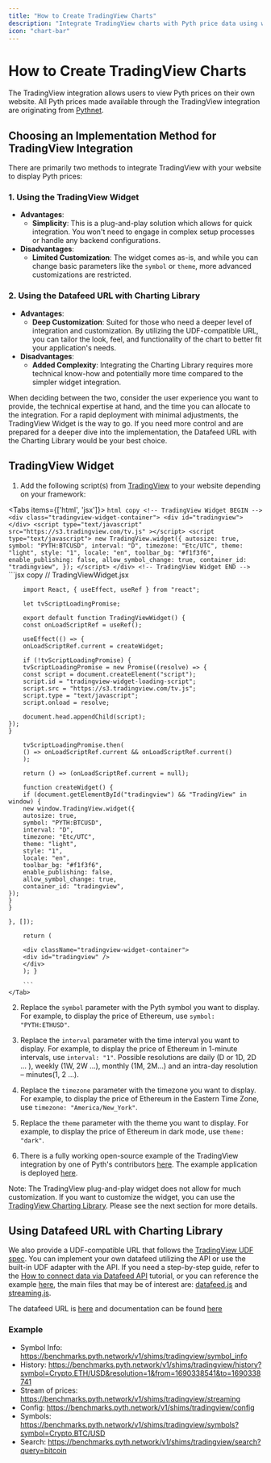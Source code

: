 ```yaml
---
title: "How to Create TradingView Charts"
description: "Integrate TradingView charts with Pyth price data using widgets or the charting library for custom trading interfaces."
icon: "chart-bar"
---
```



# How to Create TradingView Charts

The TradingView integration allows users to view Pyth prices on their own website. All Pyth prices made available through the TradingView integration are originating from [Pythnet](/price-feeds/how-pyth-works/pythnet).

## Choosing an Implementation Method for TradingView Integration

There are primarily two methods to integrate TradingView with your website to display Pyth prices:

### 1. Using the TradingView Widget

- **Advantages**:
  - **Simplicity**: This is a plug-and-play solution which allows for quick integration. You won't need to engage in complex setup processes or handle any backend configurations.
- **Disadvantages**:
  - **Limited Customization**: The widget comes as-is, and while you can change basic parameters like the `symbol` or `theme`, more advanced customizations are restricted.

### 2. Using the Datafeed URL with Charting Library

- **Advantages**:
  - **Deep Customization**: Suited for those who need a deeper level of integration and customization. By utilizing the UDF-compatible URL, you can tailor the look, feel, and functionality of the chart to better fit your application's needs.
- **Disadvantages**:
  - **Added Complexity**: Integrating the Charting Library requires more technical know-how and potentially more time compared to the simpler widget integration.

When deciding between the two, consider the user experience you want to provide, the technical expertise at hand, and the time you can allocate to the integration. For a rapid deployment with minimal adjustments, the TradingView Widget is the way to go. If you need more control and are prepared for a deeper dive into the implementation, the Datafeed URL with the Charting Library would be your best choice.

## TradingView Widget

1. Add the following script(s) from [TradingView](https://www.tradingview.com/widget/advanced-chart/) to your website depending on your framework:

<Tabs items={['html', 'jsx']}>
    <Tab>
        ```html copy
        <!-- TradingView Widget BEGIN -->
        <div class="tradingview-widget-container">
            <div id="tradingview"></div>
            <script
                type="text/javascript"
                src="https://s3.tradingview.com/tv.js"
            ></script>
            <script type="text/javascript">
                new TradingView.widget({
                autosize: true,
                symbol: "PYTH:BTCUSD",
                interval: "D",
                timezone: "Etc/UTC",
                theme: "light",
                style: "1",
                locale: "en",
                toolbar_bg: "#f1f3f6",
                enable_publishing: false,
                allow_symbol_change: true,
                container_id: "tradingview",
            });
            </script>
        </div>
        <!-- TradingView Widget END -->
        ```
    </Tab>
    <Tab>
        ```jsx copy
        // TradingViewWidget.jsx

        import React, { useEffect, useRef } from "react";

        let tvScriptLoadingPromise;

        export default function TradingViewWidget() {
        const onLoadScriptRef = useRef();

        useEffect(() => {
        onLoadScriptRef.current = createWidget;

        if (!tvScriptLoadingPromise) {
        tvScriptLoadingPromise = new Promise((resolve) => {
        const script = document.createElement("script");
        script.id = "tradingview-widget-loading-script";
        script.src = "https://s3.tradingview.com/tv.js";
        script.type = "text/javascript";
        script.onload = resolve;

        document.head.appendChild(script);
    });
    }

        tvScriptLoadingPromise.then(
        () => onLoadScriptRef.current && onLoadScriptRef.current()
        );

        return () => (onLoadScriptRef.current = null);

        function createWidget() {
        if (document.getElementById("tradingview") && "TradingView" in window) {
        new window.TradingView.widget({
        autosize: true,
        symbol: "PYTH:BTCUSD",
        interval: "D",
        timezone: "Etc/UTC",
        theme: "light",
        style: "1",
        locale: "en",
        toolbar_bg: "#f1f3f6",
        enable_publishing: false,
        allow_symbol_change: true,
        container_id: "tradingview",
    });
    }
    }

    }, []);

        return (

        <div className="tradingview-widget-container">
        <div id="tradingview" />
        </div>
        ); }

        ```
    </Tab>

</Tabs>

2. Replace the `symbol` parameter with the Pyth symbol you want to display. For example, to display the price of Ethereum, use `symbol: "PYTH:ETHUSD"`.

3. Replace the `interval` parameter with the time interval you want to display. For example, to display the price of Ethereum in 1-minute intervals, use `interval: "1"`. Possible resolutions are daily (D or 1D, 2D ... ), weekly (1W, 2W ...), monthly (1M, 2M...) and an intra-day resolution – minutes(1, 2 ...).

4. Replace the `timezone` parameter with the timezone you want to display. For example, to display the price of Ethereum in the Eastern Time Zone, use `timezone: "America/New_York"`.

5. Replace the `theme` parameter with the theme you want to display. For example, to display the price of Ethereum in dark mode, use `theme: "dark"`.

6. There is a fully working open-source example of the TradingView integration by one of Pyth's contributors [here](https://github.com/cctdaniel/pyth-tv-example). The example application is deployed [here](https://pyth-tv-example.vercel.app/).

Note: The TradingView plug-and-play widget does not allow for much customization. If you want to customize the widget, you can use the [TradingView Charting Library](https://www.tradingview.com/HTML5-stock-forex-bitcoin-charting-library/). Please see the next section for more details.

## Using Datafeed URL with Charting Library

We also provide a UDF-compatible URL that follows the [TradingView UDF spec](https://www.tradingview.com/charting-library-docs/latest/connecting_data/UDF). You can implement your own datafeed utilizing the API or use the built-in UDF adapter with the API. If you need a step-by-step guide, refer to the [How to connect data via Datafeed API](https://www.tradingview.com/charting-library-docs/latest/tutorials/implement_datafeed_tutorial/) tutorial, or you can reference the example [here](https://github.com/cctdaniel/pyth-tv-charting-lib), the main files that may be of interest are: [datafeed.js](https://github.com/cctdaniel/pyth-tv-charting-lib/blob/main/src/utils/datafeed.js) and [streaming.js](https://github.com/cctdaniel/pyth-tv-charting-lib/blob/main/src/utils/streaming.js).

The datafeed URL is [here](https://benchmarks.pyth.network/v1/shims/tradingview) and documentation can be found [here](https://benchmarks.pyth.network/redoc)

### Example

- Symbol Info: https://benchmarks.pyth.network/v1/shims/tradingview/symbol_info
- History: https://benchmarks.pyth.network/v1/shims/tradingview/history?symbol=Crypto.ETH/USD&resolution=1&from=1690338541&to=1690338741
- Stream of prices: https://benchmarks.pyth.network/v1/shims/tradingview/streaming
- Config: https://benchmarks.pyth.network/v1/shims/tradingview/config
- Symbols: https://benchmarks.pyth.network/v1/shims/tradingview/symbols?symbol=Crypto.BTC/USD
- Search: https://benchmarks.pyth.network/v1/shims/tradingview/search?query=bitcoin
